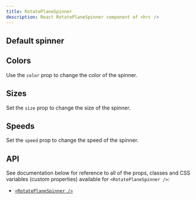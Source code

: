 ```yaml
---
title: RotatePlaneSpinner
description: React RotatePlaneSpinner component of <hrc />
---
```



## Default spinner

<Demo layout="row">
  <Demos.RotatePlaneSpinnerDefault />
</Demo>

<SourceCode code={defaultCode} title="default.tsx" />

## Colors

Use the `color` prop to change the color of the spinner.

<Demo layout="row">
  <Demos.RotatePlaneSpinnerColors />
</Demo>

<SourceCode code={colorsCode} title="colors.tsx" />

## Sizes

Set the `size` prop to change the size of the spinner.

<Demo layout="row">
  <Demos.RotatePlaneSpinnerSizes />
</Demo>

<SourceCode code={sizesCode} title="sizes.tsx" />

## Speeds

Set the `speed` prop to change the speed of the spinner.

<Demo layout="row">
  <Demos.RotatePlaneSpinnerSpeeds />
</Demo>

<SourceCode code={speedsCode} title="speeds.tsx" />

## API

See documentation below for reference to all of the props, classes and CSS
variables (custom properties) available for `<RotatePlaneSpinner />`:

- [`<RotatePlaneSpinner />`](/hrc/api/rotate-plane-spinner)
